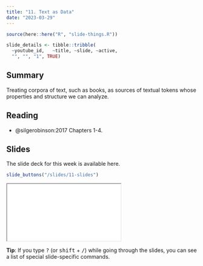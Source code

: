 ```yaml
---
title: "11. Text as Data"
date: "2023-03-29"
---
```


```r
source(here::here("R", "slide-things.R"))

slide_details <- tibble::tribble(
  ~youtube_id,   ~title, ~slide, ~active,
  "", "", "1", TRUE)

```

## Summary

Treating corpora of text, such as books, as sources of textual tokens whose properties and structure we can analyze. 

## Reading

- @silgerobinson:2017 Chapters 1-4. 

## Slides

The slide deck for this week is available here. 

```r
slide_buttons("/slides/11-slides")
```

<div>
```{=html}
<iframe class="slide-deck" src="/slides/11-slides.html"></iframe>
```
</div>

:::{.callout-tip}
**Tip**: If you type <kbd>?</kbd> (or <kbd>shift</kbd> + <kbd>/</kbd>) while going through the slides, you can see a list of special slide-specific commands.
:::
